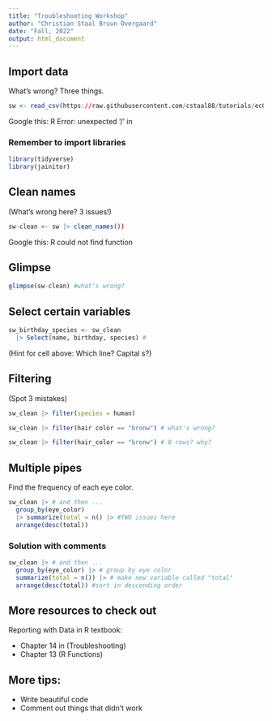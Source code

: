 ```yaml
---
title: "Troubleshooting Workshop"
author: "Christian Staal Bruun Overgaard"
date: "Fall, 2022"
output: html_document
---
```


## Import data

What's wrong? Three things.

```r
sw <- read_csv(https://raw.githubusercontent.com/cstaal88/tutorials/ec0748214109e4a31991332a85d84ccba78d06f6/star_wars_characters.csv
```

Google this: R Error: unexpected '/' in


### Remember to import libraries

```r
library(tidyverse)
library(jainitor)
```

## Clean names

(What's wrong here? 3 issues!)

```r
sw-clean <- sw |> clean_names())
```

Google this: R could not find function


## Glimpse

```r
glimpse(sw-clean) #what's wrong?
```


## Select certain variables

```r
sw_birthday_species <- sw_clean
  |> Select(name, birthday, species) #
```

(Hint for cell above: Which line? Capital s?)

## Filtering

(Spot 3 mistakes)

```r
sw_clean |> filter(species = human) 
```

```r
sw_clean |> filter(hair color == "bronw") # what's wrong?

sw_clean |> filter(hair_color == "bronw") # 0 rows? why?
```

## Multiple pipes

Find the frequency of each eye color.

```r
sw_clean |> # and then ...
  group_by(eye_color) 
  |> summarize(total = n() |> #TWO issues here
  arrange(desc(total))
```

### Solution with comments

```r
sw_clean |> # and then ...
  group_by(eye_color) |> # group by eye color
  summarize(total = n()) |> # make new variable called "total"
  arrange(desc(total)) #sort in descending order
```

## More resources to check out

Reporting with Data in R textbook:

* Chapter 14 in (Troubleshooting)
* Chapter 13 (R Functions)

## More tips:

* Write beautiful code
* Comment out things that didn't work
